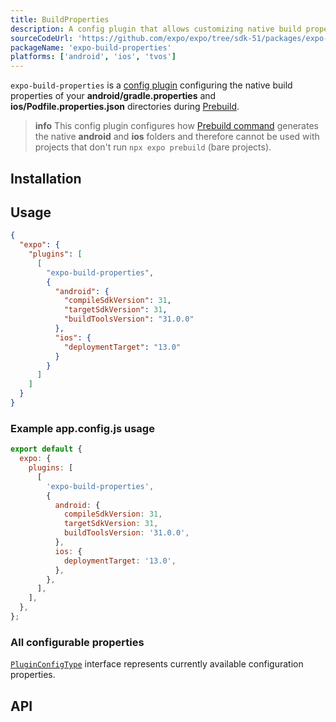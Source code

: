 ```yaml
---
title: BuildProperties
description: A config plugin that allows customizing native build properties during prebuild.
sourceCodeUrl: 'https://github.com/expo/expo/tree/sdk-51/packages/expo-build-properties'
packageName: 'expo-build-properties'
platforms: ['android', 'ios', 'tvos']
---
```



`expo-build-properties` is a [config plugin](/config-plugins/introduction/) configuring the native build properties
of your **android/gradle.properties** and **ios/Podfile.properties.json** directories during [Prebuild](/workflow/prebuild).

> **info** This config plugin configures how [Prebuild command](/workflow/prebuild) generates the native **android** and **ios** folders
> and therefore cannot be used with projects that don't run `npx expo prebuild` (bare projects).

## Installation

<APIInstallSection hideBareInstructions={true} />

## Usage

<ConfigPluginExample>

```json app.json|collapseHeight=450
{
  "expo": {
    "plugins": [
      [
        "expo-build-properties",
        {
          "android": {
            "compileSdkVersion": 31,
            "targetSdkVersion": 31,
            "buildToolsVersion": "31.0.0"
          },
          "ios": {
            "deploymentTarget": "13.0"
          }
        }
      ]
    ]
  }
}
```

</ConfigPluginExample>

### Example app.config.js usage

```js app.config.js|collapseHeight=450
export default {
  expo: {
    plugins: [
      [
        'expo-build-properties',
        {
          android: {
            compileSdkVersion: 31,
            targetSdkVersion: 31,
            buildToolsVersion: '31.0.0',
          },
          ios: {
            deploymentTarget: '13.0',
          },
        },
      ],
    ],
  },
};
```

### All configurable properties

[`PluginConfigType`](#pluginconfigtype) interface represents currently available configuration properties.

## API

<APISection packageName="expo-build-properties" apiName="BuildProperties" />
